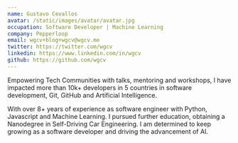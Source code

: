 ```yaml
---
name: Gustavo Cevallos
avatar: /static/images/avatar/avatar.jpg
occupation: Software Developer | Machine Learning
company: Pepperloop
email: wgcv+blog+wgcv@wgcv.me
twitter: https://twitter.com/wgcv
linkedin: https://www.linkedin.com/in/wgcv
github: https://github.com/wgcv
---
```


Empowering Tech Communities with talks, mentoring and workshops, I have impacted more than 10k+ developers in 5 countries in software development, Git, GitHub and Artificial Intelligence.

With over 8+ years of experience as software engineer with Python, Javascript and Machine Learning. I pursued further education, obtaining a Nanodegree in Self-Driving Car Engineering. I am determined to keep growing as a software developer and driving the advancement of AI.
